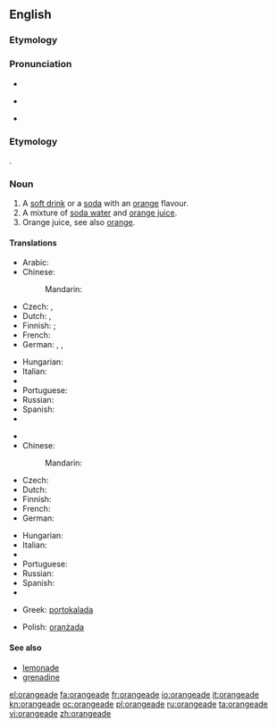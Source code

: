 ==English==

===Etymology===
{{suffix|orange|ade}}

===Pronunciation===
* {{audio|en-us-orangeade.ogg|Audio (US)}}
* {{a|UK}} {{IPA|/ˈɒ.ɹɪn.ˌdʒeɪd/}}
* {{rhymes|eɪd}}

===Etymology===
{{suffix|orange|ade}}.

===Noun===
{{en-noun}}

# A [[soft drink]] or a [[soda]] with an [[orange]] flavour.
# A mixture of [[soda water]] and [[orange juice]].
# Orange juice, see also [[orange]].

====Translations====
{{trans-top|orange flavour soft drink}}
* Arabic: {{t-|ar|شرب البرتقال|m|tr=sharaab al-burTuqaal}}
* Chinese:
*: Mandarin: {{t-|cmn|橘子水|tr=júzi shuǐ|sc=Hani}}
* Czech: {{t-|cs|oranžáda|f}}, {{t-|cs|pomerančová limonáda|f}}
* Dutch: {{t-|nl|sinaasappellimonade}}, {{t-|nl|appelsienlimonade}}
* Finnish: {{t-|fi|appelsiinijuoma}}; {{t-|fi|appelsiinilimonadi}} {{qualifier|soda}}
* French: {{t+|fr|orangeade|f}}
* German: {{t-|de|Orangeade|f}}, {{t-|de|Orangenlimo|f}}, {{t-|de|Orangenlimonade|f}}
{{trans-mid}}
* Hungarian: {{t-|hu|narancsszörp}}
* Italian: {{t+|it|aranciata|f}}
* {{trreq|ja}}
* Portuguese: {{t-|pt|laranjada|f}}
* Russian: {{t+|ru|оранжад|m|tr=oranžád}}
* Spanish: {{t-|es|naranjada|f}}
* {{trreq|sv}}
{{trans-bottom}}

{{trans-top|soda water and orange juice}}
* {{trreq|ar}}
* Chinese:
*: Mandarin: {{t-|cmn|橘子水|tr=júzi shuǐ|sc=Hani}}
* Czech: {{t-|cs|oranžáda|f}}
* Dutch: {{t-|nl|appelsiensap met spa bruis|n}}
* Finnish: {{t-|fi|appelsiinisooda}}
* French: {{t+|fr|orangeade|f}}
* German: {{t-|de|Orangenlimonade|f}}
{{trans-mid}}
* Hungarian: {{t-|hu|oranzsád}}
* Italian: {{t-|it|oransoda|f}}
* {{trreq|ja}}
* Portuguese: {{t-|pt|laranjada|f}}
* Russian: {{t+|ru|оранжад|m|tr=oranžád}}
* Spanish: {{t-|es|naranjada|f}}
* {{trreq|sv}}
{{trans-bottom}}

{{checktrans-top}}
* Greek: [[portokalada]]{{rfscript|Grek}}
{{trans-mid}}
* Polish: [[oranżada]] {{f}}
{{trans-bottom}}

====See also====
* [[lemonade]]
* [[grenadine]]

[[el:orangeade]]
[[fa:orangeade]]
[[fr:orangeade]]
[[io:orangeade]]
[[it:orangeade]]
[[kn:orangeade]]
[[oc:orangeade]]
[[pl:orangeade]]
[[ru:orangeade]]
[[ta:orangeade]]
[[vi:orangeade]]
[[zh:orangeade]]